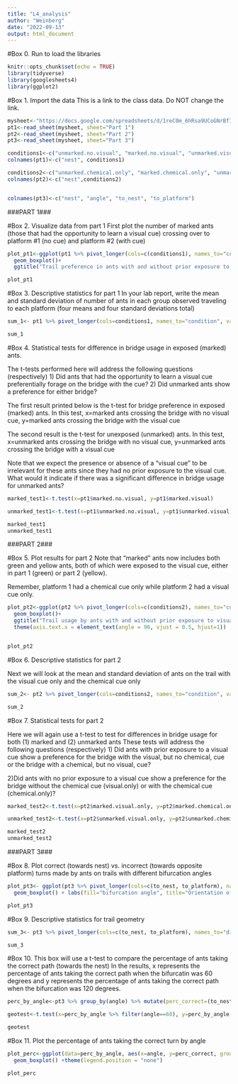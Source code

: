```yaml
---
title: "L4_analysis"
author: "Weinberg"
date: "2022-09-13"
output: html_document
---
```



#Box 0. Run to load the libraries
```r
knitr::opts_chunk$set(echo = TRUE)
library(tidyverse)
library(googlesheets4)
library(ggplot2)
```


#Box 1. Import the data
This is a link to the class data. Do NOT change the link.
```r
mysheet<-"https://docs.google.com/spreadsheets/d/1reC0m_6hRsa9UCoGNrBf1JAzeWMrdBGBflWBr5gkD38/edit?usp=sharing"
pt1<-read_sheet(mysheet, sheet="Part 1")
pt2<-read_sheet(mysheet, sheet="Part 2")
pt3<-read_sheet(mysheet, sheet="Part 3")

conditions1<-c("unmarked.no.visual", "marked.no.visual", "unmarked.visual", "marked.visual")
colnames(pt1)<-c("nest", conditions1)

conditions2<-c("unmarked.chemical.only", "marked.chemical.only", "unmarked.visual.only", "marked.visual.only")
colnames(pt2)<-c("nest",conditions2)


colnames(pt3)<-c("nest", "angle", "to_nest", "to_platform")
```


###PART 1###

#Box 2. Visualize data from part 1
First plot the number of marked ants (those that had the opportunity to learn a visual cue) crossing over to platform #1 (no cue) and platform #2 (with cue)

```r
plot_pt1<-ggplot(pt1 %>% pivot_longer(cols=c(conditions1), names_to="condition", values_to="count"), aes(x=condition, y=count, fill=condition))+
  geom_boxplot()+
  ggtitle("Trail preference in ants with and without prior exposure to visual cue") +theme(axis.text.x = element_text(angle = 90, vjust = 0.5, hjust=1))

plot_pt1
```

#Box 3. Descriptive statistics for part 1
In your lab report, write the mean and standard deviation of number of ants in each group observed traveling to each platform (four means and four standard deviations total)
```r
sum_1<- pt1 %>% pivot_longer(cols=conditions1, names_to="condition", values_to="count") %>% group_by(condition) %>% summarise(mean=mean(count), stdev=sd(count))

sum_1
```


#Box 4. Statistical tests for difference in bridge usage in exposed (marked) ants.

The t-tests performed here will address the following questions (respectively)
1) Did ants that had the opportunity to learn a visual cue preferentially forage on the bridge with the cue?
2) Did unmarked ants show a preference for either bridge?

The first result printed below is the t-test for bridge preference in exposed (marked) ants. In this test, x=marked ants crossing the bridge with no visual cue, y=marked ants crossing the bridge with the visual cue

The second result is the t-test for unexposed (unmarked) ants. 
In this test, x=unmarked ants crossing the bridge with no visual cue, y=unmarked ants crossing the bridge with a visual cue

Note that we expect the presence or absence of a "visual cue" to be irrelevant for these ants since they had no prior exposure to the visual cue. What would it indicate if there was a significant difference in bridge usage for unmarked ants?


```r
marked_test1<-t.test(x=pt1$marked.no.visual, y=pt1$marked.visual)

unmarked_test1<-t.test(x=pt1$unmarked.no.visual, y=pt1$unmarked.visual)

marked_test1
unmarked_test1

```



###PART 2###

#Box 5. Plot results for part 2
Note that "marked" ants now includes both green and yellow ants, both of which were exposed to the visual cue, either in part 1 (green) or part 2 (yellow).

Remember, platform 1 had a chemical cue only while platform 2 had a visual cue only.

```r
plot_pt2<-ggplot(pt2 %>% pivot_longer(cols=c(conditions2), names_to="condition", values_to="count"), aes(x=condition, y=count, fill=condition))+
  geom_boxplot()+
  ggtitle("Trail usage by ants with and without prior exposure to visual cue")+
  theme(axis.text.x = element_text(angle = 90, vjust = 0.5, hjust=1))


plot_pt2

```

#Box 6. Descriptive statistics for part 2

Next we will look at the mean and standard deviation of ants on the trail with the visual cue only and the chemical cue only

```r
sum_2<- pt2 %>% pivot_longer(cols=conditions2, names_to="condition", values_to="count") %>% group_by(condition) %>% summarise(mean=mean(count), stdev=sd(count))

sum_2
```

#Box 7. Statistical tests for part 2

Here we will again use a t-test to test for differences in bridge usage for both (1) marked and (2) unmarked ants 
These tests will address the following questions (respectively)
1) Did ants with prior exposure to a visual cue show a preference for the bridge with the visual, but no chemical, cue or the bridge with a chemical, but no visual, cue?

2)Did ants with no prior exposure to a visual cue show a preference for the bridge without the chemical cue (visual.only) or with the chemical cue (chemical.only)?

```r
marked_test2<-t.test(x=pt2$marked.visual.only, y=pt2$marked.chemical.only)

unmarked_test2<-t.test(x=pt2$unmarked.visual.only, y=pt2$unmarked.chemical.only)

marked_test2
unmarked_test2
```

###PART 3###

#Box 8. Plot correct (towards nest) vs. incorrect (towards opposite platform) turns made by ants on trails with different bifurcation angles

```r

plot_pt3<- ggplot(pt3 %>% pivot_longer(cols=c(to_nest, to_platform), names_to="direction", values_to="count") %>% group_by(angle), aes(x=direction, y=count, fill=as.factor(angle))) +
  geom_boxplot() + labs(fill="bifurcation angle", title="Orientation of Argentine ants using different trail geometries")

plot_pt3
```


#Box 9. Descriptive statistics for trail geometry

```r
sum_3<- pt3 %>% pivot_longer(cols=c(to_nest, to_platform), names_to="direction", values_to="count") %>% group_by(angle, direction) %>% summarise(mean=mean(count), stdev=sd(count))

sum_3

```


#Box 10. 
This box will use a t-test to compare the percentage of ants taking the correct path (towards the nest) 
In the results, x represents the percentage of ants taking the correct path when the bifurcatin was 60 degrees and y represents the percentage of ants taking the correct path when the bifurcation was 120 degrees.
```r
perc_by_angle<-pt3 %>% group_by(angle) %>% mutate(perc_correct=(to_nest/sum(to_nest, to_platform))*100)

geotest<-t.test(x=perc_by_angle %>% filter(angle==60), y=perc_by_angle %>% filter(angle==120))

geotest
```

#Box 11. Plot the percentage of ants taking the correct turn by angle
```r
plot_perc<-ggplot(data=perc_by_angle, aes(x=angle, y=perc_correct, group=angle, fill=angle))+
  geom_boxplot() +theme(legend.position = "none")

plot_perc
```
